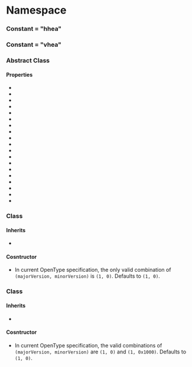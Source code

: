 
# Namespace <Decl s={Ot.MetricHead}/>

### Constant <Decl s={Ot.MetricHead.TagHhea}/> = "hhea"
### Constant <Decl s={Ot.MetricHead.TagVhea}/> = "vhea"

### Abstract Class <Decl s={Ot.MetricHead.Table}/>

#### Properties

 * <Member readonly s={Ot.MetricHead.Table.isVertical} type={boolean} />
 * <Member readonly s={Ot.MetricHead.Table.majorVersion} type={number} />
 * <Member readonly s={Ot.MetricHead.Table.minorVersion} type={number} />
 * <Member s={Ot.MetricHead.Table.ascender} type={Ot.Var.Value} />
 * <Member s={Ot.MetricHead.Table.descender} type={Ot.Var.Value} />
 * <Member s={Ot.MetricHead.Table.lineGap} type={Ot.Var.Value} />
 * <Member s={Ot.MetricHead.Table.advanceMax} type={number} />
 * <Member volatile s={Ot.MetricHead.Table.minStartSideBearing} type={number} />
 * <Member volatile s={Ot.MetricHead.Table.minEndSideBearing} type={number} />
 * <Member volatile s={Ot.MetricHead.Table.maxExtent} type={number} />
 * <Member s={Ot.MetricHead.Table.caretSlopeRise} type={Ot.Var.Value} />
 * <Member s={Ot.MetricHead.Table.caretSlopeRun} type={Ot.Var.Value} />
 * <Member s={Ot.MetricHead.Table.caretOffset} type={Ot.Var.Value} />
 * <Member s={Ot.MetricHead.Table._reserved0} type={number} />
 * <Member s={Ot.MetricHead.Table._reserved1} type={number} />
 * <Member s={Ot.MetricHead.Table._reserved2} type={number} />
 * <Member s={Ot.MetricHead.Table._reserved3} type={number} />
 * <Member readonly s={Ot.MetricHead.Table.metricDataFormat} type={number} />
 * <Member volatile s={Ot.MetricHead.Table.numberOfLongMetrics} type={number} />

### Class <Decl s={Ot.MetricHead.Hhea}/>

#### Inherits

* <R s={Ot.MetricHead.Table}/>

#### Cosntructor

* <Method ctor s={Ot.MetricHead.Hhea.constructor} args={{majorVersion:optional(number),minorVersion:optional(number)}}/>

    In current OpenType specification, the only valid combination of `(majorVersion, minorVersion)` is `(1, 0)`. Defaults to `(1, 0)`.

### Class <Decl s={Ot.MetricHead.Vhea}/>

#### Inherits

* <R s={Ot.MetricHead.Table}/>

#### Cosntructor

* <Method ctor s={Ot.MetricHead.Vhea.constructor} args={{majorVersion:optional(number),minorVersion:optional(number)}}/>

    In current OpenType specification, the valid combinations of `(majorVersion, minorVersion)` are `(1, 0)` and `(1, 0x1000)`. Defaults to `(1, 0)`.